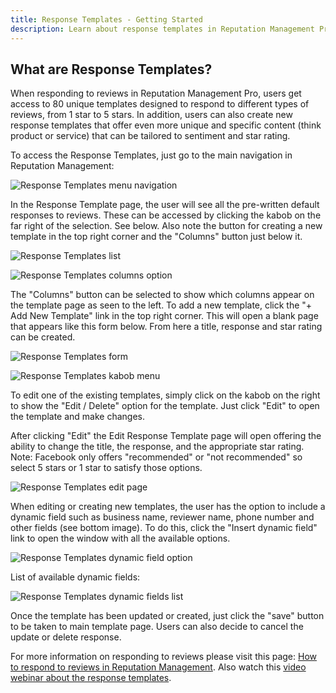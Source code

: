 ```yaml
---
title: Response Templates - Getting Started
description: Learn about response templates in Reputation Management Pro
---
```


## What are Response Templates?

When responding to reviews in Reputation Management Pro, users get access to 80 unique templates designed to respond to different types of reviews, from 1 star to 5 stars. In addition, users can also create new response templates that offer even more unique and specific content (think product or service) that can be tailored to sentiment and star rating.

To access the Response Templates, just go to the main navigation in Reputation Management:

![Response Templates menu navigation](./img/response-templates-menu.jpg)

In the Response Template page, the user will see all the pre-written default responses to reviews. These can be accessed by clicking the kabob on the far right of the selection. See below. Also note the button for creating a new template in the top right corner and the "Columns" button just below it.

![Response Templates list](./img/response-templates-list.jpg)

![Response Templates columns option](./img/response-templates-columns.jpg)

The "Columns" button can be selected to show which columns appear on the template page as seen to the left. To add a new template, click the "+ Add New Template" link in the top right corner. This will open a blank page that appears like this form below. From here a title, response and star rating can be created.

![Response Templates form](./img/response-templates-form.jpg)

![Response Templates kabob menu](./img/response-templates-kabob.jpg)

To edit one of the existing templates, simply click on the kabob on the right to show the "Edit / Delete" option for the template. Just click "Edit" to open the template and make changes.

After clicking "Edit" the Edit Response Template page will open offering the ability to change the title, the response, and the appropriate star rating. Note: Facebook only offers "recommended" or "not recommended" so select 5 stars or 1 star to satisfy those options.

![Response Templates edit page](./img/response-templates-edit.jpg)

When editing or creating new templates, the user has the option to include a dynamic field such as business name, reviewer name, phone number and other fields (see bottom image). To do this, click the "Insert dynamic field" link to open the window with all the available options.

![Response Templates dynamic field option](./img/response-templates-dynamic-field.jpg)

List of available dynamic fields:

![Response Templates dynamic fields list](./img/response-templates-dynamic-fields-list.jpg)

Once the template has been updated or created, just click the "save" button to be taken to main template page. Users can also decide to cancel the update or delete response.

For more information on responding to reviews please visit this page: [How to respond to reviews in Reputation Management](/reputation-management/how-to-respond-to-reviews-in-reputation-management). Also watch this [video webinar about the response templates](/reputation-management/video-webinar-about-response-templates).
